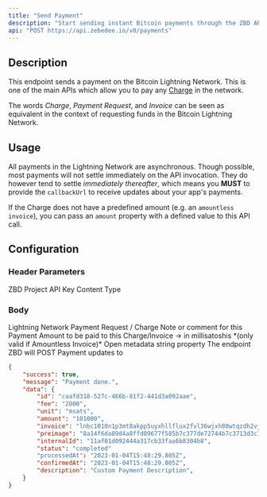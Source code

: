 ```yaml
---
title: "Send Payment"
description: "Start sending instant Bitcoin payments through the ZBD API."
api: "POST https://api.zebedee.io/v0/payments"
---
```


## Description

This endpoint sends a payment on the Bitcoin Lightning Network. This is one of the main APIs which allow you to pay any [Charge](/knowledge-base/glossary#charge) in the network.

<Tip>The words *Charge*, *Payment Request*, and *Invoice* can be seen as equivalent in the context of requesting funds in the Bitcoin Lightning Network.</Tip>

## Usage

All payments in the Lightning Network are asynchronous. Though possible, most payments will not settle immediately on the API invocation. They do however tend to settle *immediately thereafter*, which means you **MUST** to provide the `callbackUrl` to receive updates about your app's payments.

<Note>If the Charge does not have a predefined amount (e.g. an `amountless invoice`), you can pass an `amount` property with a defined value to this API call.</Note>

## Configuration

### Header Parameters

<ParamField required header="apikey" type="string">
  ZBD Project API Key
</ParamField>

<ParamField initialValue="application/json" header="Content-Type" type="string">
  Content Type
</ParamField>

### Body

<ParamField required body="invoice" type="string">
  Lightning Network Payment Request / Charge
</ParamField>

<ParamField initialValue="‎" body="description" type="string">
  Note or comment for this Payment
</ParamField>

<ParamField initialValue="‎" body="amount" type="string">
  Amount to be paid to this Charge/Invoice -> in millisatoshis *(only valid if Amountless Invoice)*
</ParamField>

<ParamField initialValue="‎" body="internalId" type="string">
  Open metadata string property
</ParamField>

<ParamField initialValue="‎" body="callbackUrl" type="string">
  The endpoint ZBD will POST Payment updates to
</ParamField>



<ResponseExample>

```json Response
{
    "success": true,
    "message": "Payment done.",
    "data": {
        "id": "caafd318-527c-466b-81f2-441d3a092aae",
        "fee": "2000",
        "unit": "msats",
        "amount": "101000",
        "invoice": "lnbc1010n1p3mt8akpp5uyxhllflux2fvl36wjxh80wtqzdh2vjmu8cdyzuap578az80v74qdqcd3hzucmpwd5zqurp09kk2mn5cqzpgxqzjhsp550s770zy4puj76wqnua0hmym883gr07dhuast5ygcm44grl6z7ns9qyyssqgf7sumdmxwzgkq2m0h9lcv530sqs0m4t4shlu98djrrckrtulcmr8rear70dyftdm67jvgncxgz4jmd6ksx87jvnj88e39un48ssk4gp8vs4u5",
        "preimage": "8a14f6da89d4a8ffd09677f585b7c377de72744b7c3713d3c115fa71ca4fc290",
        "internalId": "11af01d092444a317cb33faa6b8304b8",
        "status": "completed"
        "processedAt": "2023-01-04T15:48:29.805Z",
        "confirmedAt": "2023-01-04T15:48:29.805Z",
        "description": "Custom Payment Description",
    }
}
```

</ResponseExample>
